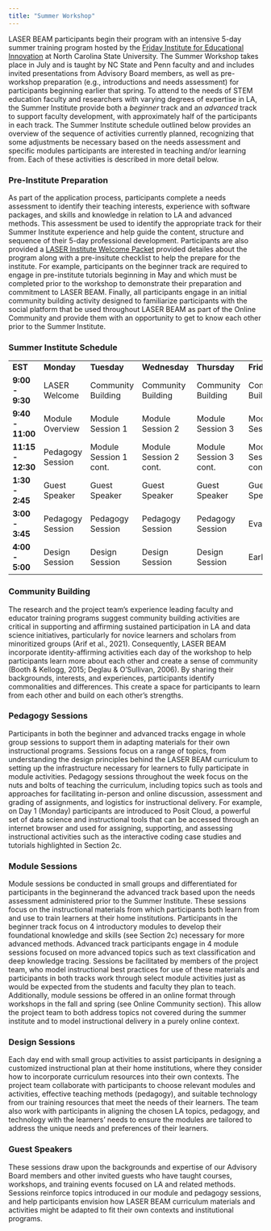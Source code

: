 ```yaml
---
title: "Summer Workshop"
---
```


LASER BEAM participants begin their program with an intensive 5-day summer training program hosted by the [Friday Institute for Educational Innovation](https://fi.ncsu.edu) at North Carolina State University. The Summer Workshop takes place in July and is taught by NC State and Penn faculty and and includes invited presentations from Advisory Board members, as well as pre-workshop preparation (e.g., introductions and needs assessment) for participants beginning earlier that spring. To attend to the needs of STEM education faculty and researchers with varying degrees of expertise in LA, the Summer Institute provide both a *beginner* track and an *advanced* track to support faculty development, with approximately half of the participants in each track. The Summer Institute schedule outlined below provides an overview of the sequence of activities currently planned, recognizing that some adjustments be necessary based on the needs assessment and specific modules participants are interested in teaching and/or learning from. Each of these activities is described in more detail below.

### Pre-Institute Preparation

As part of the application process, participants complete a needs assessment to identify their teaching interests, experience with software packages, and skills and knowledge in relation to LA and advanced methods. This assessment be used to identify the appropriate track for their Summer Institute experience and help guide the content, structure and sequence of their 5-day professional development. Participants are also provided a [LASER Institute Welcome Packet](https://go.ncsu.edu/laser-packet) provided detailes about the program along with a pre-insitute checklist to help the prepare for the institute. For example, participants on the beginner track are required to engage in pre-institute tutorials beginning in May and which must be completed prior to the workshop to demonstrate their preparation and commitment to LASER BEAM. Finally, all participants engage in an initial community building activity designed to familiarize participants with the social platform that be used throughout LASER BEAM as part of the Online Community and provide them with an opportunity to get to know each other prior to the Summer Institute.

### Summer Institute Schedule

|                   |                  |                        |                        |                        |                        |
|-------------------|------------------|------------------------|------------------------|------------------------|------------------------|
| **EST**           | **Monday**       | **Tuesday**            | **Wednesday**          | **Thursday**           | **Friday**             |
| **9:00 - 9:30**   | LASER Welcome    | Community Building     | Community Building     | Community Building     | Community Building     |
| **9:40 - 11:00**  | Module Overview  | Module Session 1       | Module Session 2       | Module Session 3       | Module Session 4       |
| **11:15 - 12:30** | Pedagogy Session | Module Session 1 cont. | Module Session 2 cont. | Module Session 3 cont. | Module Session 4 cont. |
| **1:30 - 2:45**   | Guest Speaker    | Guest Speaker          | Guest Speaker          | Guest Speaker          | Guest Speaker          |
| **3:00 - 3:45**   | Pedagogy Session | Pedagogy Session       | Pedagogy Session       | Pedagogy Session       | Evaluation             |
| **4:00 - 5:00**   | Design Session   | Design Session         | Design Session         | Design Session         | Early Exit             |

### Community Building

The research and the project team’s experience leading faculty and educator training programs suggest community building activities are critical in supporting and affirming sustained participation in LA and data science initiatives, particularly for novice learners and scholars from minoritized groups (Arif et al., 2021). Consequently, LASER BEAM incorporate identity-affirming activities each day of the workshop to help participants learn more about each other and create a sense of community (Booth & Kellogg, 2015; Deglau & O'Sullivan, 2006). By sharing their backgrounds, interests, and experiences, participants identify commonalities and differences. This create a space for participants to learn from each other and build on each other's strengths.

### Pedagogy Sessions

Participants in both the beginner and advanced tracks engage in whole group sessions to support them in adapting materials for their own instructional programs. Sessions focus on a range of topics, from understanding the design principles behind the LASER BEAM curriculum to setting up the infrastructure necessary for learners to fully participate in module activities. Pedagogy sessions throughout the week focus on the nuts and bolts of teaching the curriculum, including topics such as tools and approaches for facilitating in-person and online discussion, assessment and grading of assignments, and logistics for instructional delivery. For example, on Day 1 (Monday) participants are introduced to Posit Cloud, a powerful set of data science and instructional tools that can be accessed through an internet browser and used for assigning, supporting, and assessing instructional activities such as the interactive coding case studies and tutorials highlighted in Section 2c.

### Module Sessions

Module sessions be conducted in small groups and differentiated for participants in the beginnerand the advanced track based upon the needs assessment administered prior to the Summer Institute. These sessions focus on the instructional materials from which participants both learn from and use to train learners at their home institutions. Participants in the beginner track focus on 4 introductory modules to develop their foundational knowledge and skills (see Section 2c) necessary for more advanced methods. Advanced track participants engage in 4 module sessions focused on more advanced topics such as text classification and deep knowledge tracing. Sessions be facilitated by members of the project team, who model instructional best practices for use of these materials and participants in both tracks work through select module activities just as would be expected from the students and faculty they plan to teach. Additionally, module sessions be offered in an online format through workshops in the fall and spring (see Online Community section). This allow the project team to both address topics not covered during the summer institute and to model instructional delivery in a purely online context.

### Design Sessions

Each day end with small group activities to assist participants in designing a customized instructional plan at their home institutions, where they consider how to incorporate curriculum resources into their own contexts. The project team collaborate with participants to choose relevant modules and activities, effective teaching methods (pedagogy), and suitable technology from our training resources that meet the needs of their learners. The team also work with participants in aligning the chosen LA topics, pedagogy, and technology with the learners' needs to ensure the modules are tailored to address the unique needs and preferences of their learners.

### Guest Speakers

These sessions draw upon the backgrounds and expertise of our Advisory Board members and other invited guests who have taught courses, workshops, and training events focused on LA and related methods. Sessions reinforce topics introduced in our module and pedagogy sessions, and help participants envision how LASER BEAM curriculum materials and activities might be adapted to fit their own contexts and institutional programs.
